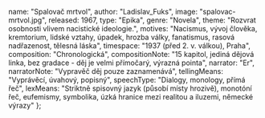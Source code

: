 
  name: "Spalovač mrtvol",
  author: "Ladislav_Fuks",
  image: "spalovac-mrtvol.jpg",
  released: 1967,
  type: "Epika",
  genre: "Novela",
  theme: "Rozvrat osobnosti vlivem nacistické ideologie.",
  motives: "Nacismus, vývoj člověka, kremtorium, lidské vztahy, úpadek, hrozba války, fanatismus, rasová nadřazenost, tělesná láska",
  timespace: "1937 (před 2. v. válkou), Praha",
  composition: "Chronologická",
  compositionNote:
    "15 kapitol, jediná dějová linka, bez gradace - děj je velmi přímočarý, výrazná pointa",
  narrator: "Er",
  narratorNote: "Vypravěč děj pouze zaznamenává",
  tellingMeans: "Vyprávěcí, úvahový, popisný",
  speechType:
    "Dialogy, monology, přímá řeč",
  lexMeans:
    "Striktně spisovný jazyk (působí místy hrozivě), monotóní řeč, eufemismy, symbolika, úzká hranice mezi realitou a iluzemi, německé výrazy"
};

<Title book={book} />

<Book book={book} />

## Postavy

### pan Kopfrkingl
- Zaměstnanec krematoria
- Vzdělaný a umírněný člověk
- Milující otec a manžel
- Má rád svoji práci a tématiku krematoria a smrti přináší do běžného života
- Používá eufemismy (Lakmé, čarokrásná)
- Miluje umění
- Vývoj z mírného, hodného člověka k vrahovi
- Myslí si, že jim pomáhá
- Pohlavní styk podle něj nesouvisí s láskou

### Willi Reinke
- Přítel pana Kopfrkingla
- Člen NSDAP, nacistický fanatik
- Povýšený, namyšlený
- Snaží se přemluvit jeho přítele, aby vstoupil do strany (a zbavil se židovské rodiny)

### Marie, Lakmé
- Kopfrkinglova manželka
- Hodná, milující
- Židovského původu

### Mili
- Kopfrkinglův syn
- Hodný, tichý
- Rád se toulá

### Zina
- Kopfrkinglova dcera
- Starší než Mili
- Hrahe na klavír

### doktor Bettelheim
- Pan Kopfrkingl k němu chodí, aby si zkontroloval že Lakmé ničím nenakazí

## Děj

Hlavní postavou románu je Karel Kopfrkingl, spořádaný zaměstnanec pražského krematoria. Sám sebe označuje za „jemného, milého člověka, abstinenta a 
nekuřáka“, (a tyto skutečnosti neustále opakuje, takže v závěru knihy vidíme nacismem rozložený charakter vraždící vlastní rodinu, ale Karel nám připomene, že je 
to vlastně hodný člověk, abstinent). Svoji práci zřízence krematoria bere jako životní poslání, protože kremací napomáhá duším nalézt nové tělo. 
Tyto názory čerpá ze své oblíbené žluté knihy o Tibetu, stejně jako myšlenku, že smrt je vlastně krásná a vznešená jistota lidského života. Prohlašuje se také za 
romantika, což demonstruje i na své rodině – svojí manželce Marii přezdívá Lakmé a přeje si, aby ona jemu říkala Romane. Kočku adresuje 
jako „nebeská, čarokrásná“. S Marií, která je poloviční Židovka, má dvě děti, starší dceru Zinu a mladšího syna Milivoje. On sám má v sobě kapku německé krve.

Karel vystupuje jako ohleduplný, jemný člověk opovrhující násilím, má dobré vztahy s Židy – např. doktor Bettelheim z jejich domu. Zakládá si na různých 
drobnostech, oblíbený je jeho „jízdní řád smrti“ – kremační plán, rád poslouchá vážnou hudbu, často také polemizuje o smrti a Tibetu, což ovlivňuje celou 
jeho rodinu. Do jejich poklidného života zasáhne německá okupace a především Karlův přítel Willi Reinke, člen SdP. Reinke začne zasahovat do Karlových politických 
názorů, otevřeně podporuje němectví, přihlásí Karla do SdP, jejíž členové jej poté využívají ke špionáži Židů. Karel se pořád snaží jednat „správně“, přičemž začne 
postupně věřit myšlence Vyššího řádu, který zavede Hitler, myslí si, že spasí Evropu.

S činy roste i Karlova moc, stane se ředitelem pražského krematoria a zastáncem proněmeckých myšlenek. Když mu dojde, že pro Židy v 
nové společnosti nebude místo – a v žilách jeho ženy a dětí koluje židovská krev – rozhodne se „ušetřit rodinu utrpení“. Oběsí Lakmé v koupelně, 
Miliho zabije v krematoriu, jediná Zina uteče. Karel Kopfrkingl pak sedí doma a přemítá, jak spasí všechny a nastolí nový řád, že pro něj má strana novou 
práci, kde budou pece mnohem lepší, větší, abych jich mohl spasit ještě víc, nicméně hned vzápětí má „vidění“, že za ním přišel mnich až z Tibetu se zprávou, že 
se má stát novým dalajlámou. Následně jej odvezou bílým autem pro anděly do psychiatrické léčebny. Karlův příběh končí kratičkým epilogem; je po válce, z 
koncentračních táborů se vrací Židé a Karel je stále lapen v iluzi, že je všechny spasil.
<i className="text-gray">(Wikipedie)</i>

<LadislavFuks />

<LiteraturaPoDruheSvetoveValce />
